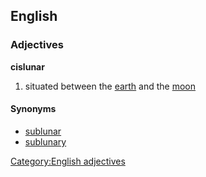 ==English==
=== Adjectives ===
[[Category:English adjectives]]
'''cislunar'''
#situated between the [[earth]] and the [[moon]]
==== Synonyms ====
* [[sublunar]] 
* [[sublunary]]
